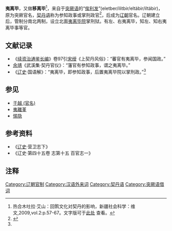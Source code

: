 '''夷离毕'''，又做'''移离毕'''<ref name="uygh">热合木吐拉·艾山：回鹘文化对契丹的影响，新疆社会科学：维文,2009,vol.2:p.57-67。文字版可于[http://big.hi138.com/wenhua/lishixue/200605/52239.asp 此处] {{Wayback|url=http://big.hi138.com/wenhua/lishixue/200605/52239.asp |date=20131029193030 }}查看。</ref>，来自于[[突厥语|突厥语]]的“[[俟利发|俟利发]]”(eletber/ilitbir/eltäbir/iltäbir)，原为突厥官名，[[契丹语|契丹语]]称为参知政事或掌刑政官<ref>{{Cite web |url=http://www.im-eph.com/gb/sbwh/2008-12/03/content_3846.htm |title=契丹的语言和契丹的大小字 |access-date=2013-09-15 |archive-date=2013-10-29 |archive-url=https://web.archive.org/web/20131029185619/http://www.im-eph.com/gb/sbwh/2008-12/03/content_3846.htm |dead-url=yes }}</ref>，后成为[[辽朝|辽朝]]官名。辽朝建立后，管制分南北两制，设立北面[[夷离毕院|夷离毕院]]掌刑狱。有左、右夷离毕，知左、知右夷离毕事等官。

==文献记录==
*《[[续资治通鉴长编|续资治通鉴长编]]》卷97引[[宋绶|宋绶]]《上契丹风俗》：“蕃官有夷离毕，参闻国政。”
*[[余靖|余靖]]《武溪集·契丹官仪》：“藩官有参知政事，谓之夷离毕。”
*《[[辽史|辽史]]·国语解》：“夷离毕，即参知政事，后置夷离毕院以掌刑政。”<ref name="uygh" />

==参见==
*[[于越_(官名)|于越 (官名)]]
*[[夷離堇|夷離堇]]
*[[惕隐|惕隐]]

==参考资料==
*《[[辽史|辽史]]·营卫志下》
*《辽史·第四十五卷 志第十五 百官志一》

== 注释 ==
<references />

{{job-stub}}

[[Category:辽朝官制|Category:辽朝官制]]
[[Category:汉语外来词|Category:汉语外来词]]
[[Category:契丹语|Category:契丹语]]
[[Category:突厥语借词|Category:突厥语借词]]